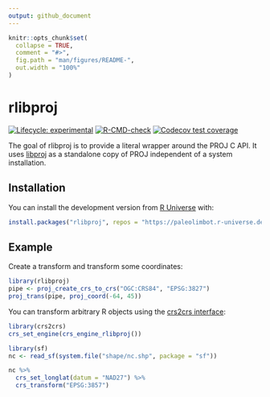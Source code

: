 ```yaml
---
output: github_document
---
```


<!-- README.md is generated from README.Rmd. Please edit that file -->

```r
knitr::opts_chunk$set(
  collapse = TRUE,
  comment = "#>",
  fig.path = "man/figures/README-",
  out.width = "100%"
)
```

# rlibproj

<!-- badges: start -->
[![Lifecycle: experimental](https://img.shields.io/badge/lifecycle-experimental-orange.svg)](https://lifecycle.r-lib.org/articles/stages.html#experimental)
[![R-CMD-check](https://github.com/paleolimbot/rlibproj/workflows/R-CMD-check/badge.svg)](https://github.com/paleolimbot/rlibproj/actions)
[![Codecov test coverage](https://codecov.io/gh/paleolimbot/rlibproj/branch/master/graph/badge.svg)](https://codecov.io/gh/paleolimbot/rlibproj?branch=master)
<!-- badges: end -->

The goal of rlibproj is to provide a literal wrapper around the PROJ C API. It uses [libproj](https://github.com/paleolimbot/libproj) as a standalone copy of PROJ independent of a system installation.

## Installation

You can install the development version from [R Universe](https://r-universe.dev/) with:

``` r
install.packages("rlibproj", repos = "https://paleolimbot.r-universe.dev")
```

## Example

Create a transform and transform some coordinates:

```r
library(rlibproj)
pipe <- proj_create_crs_to_crs("OGC:CRS84", "EPSG:3827")
proj_trans(pipe, proj_coord(-64, 45))
```

You can transform arbitrary R objects using the [crs2crs interface](https://github.com/paleolimbot/crs2crs):

```r
library(crs2crs)
crs_set_engine(crs_engine_rlibproj())

library(sf)
nc <- read_sf(system.file("shape/nc.shp", package = "sf"))

nc %>% 
  crs_set_longlat(datum = "NAD27") %>% 
  crs_transform("EPSG:3857")
```
